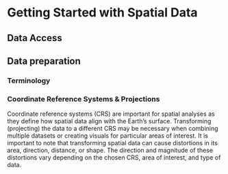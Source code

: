 # Getting Started with Spatial Data {#getting-started}

## Data Access {#data-access}

## Data preparation {#data-preparation}

### Terminology {#terminology}

### Coordinate Reference Systems & Projections {#coordinate-reference-systems-and-projections}
Coordinate reference systems (CRS) are important for spatial analyses as they define how spatial data align with the Earth’s surface. Transforming (projecting) the data to a different CRS may be necessary when combining multiple datasets or creating visuals for particular areas of interest. It is important to note that transforming spatial data can cause distortions in its area, direction, distance, or shape. The direction and magnitude of these distortions vary depending on the chosen CRS, area of interest, and type of data. 


